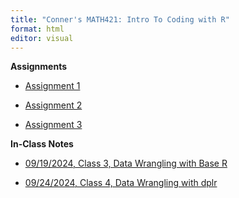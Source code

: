 ```yaml
---
title: "Conner's MATH421: Intro To Coding with R"
format: html
editor: visual
---
```

**Assignments**

* [Assignment 1](Assignment 1/Assignment-1-_-Sample-RMarkdown.html)

* [Assignment 2](Assignment 2/assignment2.html)

* [Assignment 3](Assignment 3/assignment3.html)


**In-Class Notes**

* [09/19/2024, Class 3, Data Wrangling with Base R](Assignment 3/3_in_class_codes.html)

* [09/24/2024, Class 4, Data Wrangling with dplr](Assignment 4/4_in_class_codes.html)